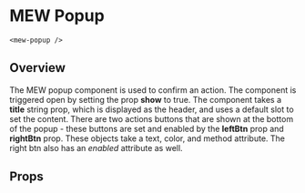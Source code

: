
# MEW Popup

`<mew-popup />`

## Overview

The MEW popup component is used to confirm an action.
The component is triggered open by setting the prop **show** to true.
The component takes a **title** string prop, which is displayed as the header, and uses a default slot to
set the content.
There are two actions buttons that are shown at the bottom of the popup - these buttons are
set and enabled by the **leftBtn** prop and **rightBtn** prop. These objects take a text,
color, and method attribute. The right btn also has an _enabled_ attribute as well.

## Props

<Props of={MewPopup} />
<Preview>
  <Story id='mewpopup--mew-popup' />
</Preview>

